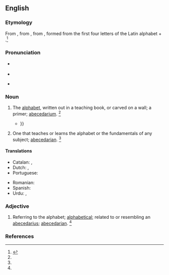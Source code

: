 ==English==

===Etymology===
From {{inh|en|enm|abecedary}}, from {{der|en|ML.|abecedarium||alphabet, ABC primer}}, from {{der|en|LL.|abecedarius||of the alphabet}}, formed from the first four letters of the Latin alphabet + {{m|la|-arius|}}.<ref name=SOED>{{R:SOED5|page=3}}</ref>

===Pronunciation===
* {{a|RP}} {{IPA|en|/ˌeɪ.biː.ˈsiː.də.ɹi/}}
* {{audio|en|LL-Q1860 (eng)-Vealhurl-abecedary.wav ‎|Audio (UK)}}
* {{a|US}} {{IPA|en|/ˌeɪ.bi.ˈsi.dɚ.i/|/ˌeɪ.bi.ˈsi.də.ɹi/}}

===Noun===
{{en-noun}}

# {{lb|en|rare}} The [[alphabet]], written out in a teaching book, or carved on a wall; a primer; [[abecedarium]]. {{defdate|from 1350 to 1470}}<ref name=SOED/>
#* {{quote-web|en|date=07/18/14|author=Caity Weaver|title=My 14-Hour Search for the End of TGI Friday's Endless Appetizers|work={{w|Gawker}}|url=https://www.gawker.com/my-14-hour-search-for-the-end-of-tgi-fridays-endless-ap-1606122925|passage=I finish writing the alphabet on both napkins. There's room for more '''abecedaries''', but {{...}}}}
# One that teaches or learns the alphabet or the fundamentals of any subject; [[abecedarian]]. {{defdate|from late 16<sup>th</sup> century}}<ref name=SOED/>

====Translations====
{{trans-top|the alphabet}}
* Catalan: {{t+|ca|abecedari|m}}, {{t+|ca|beceroles|f-p}}
* Dutch: {{t+|nl|alfabet|n}}, {{t+|nl|abc|n}}
* Portuguese: {{t+|pt|abecedário|m}}
{{trans-mid}}
* Romanian: {{t+|ro|alfabet|n}}
* Spanish: {{t+|es|abecedario|m}}
* Urdu: {{t|ur|حُرُوْفِ اَبْجَد|f|tr=ḥurūf-e abjad}}, {{t|ur|حُرُوْفِ اَلِف|tr=ḥurūf-e alif}}
{{trans-bottom}}

===Adjective===
{{en-adj|-}}

# Referring to the alphabet; [[alphabetical]]; related to or resembling an [[abecedarius]]; [[abecedarian]]. {{defdate|First attested from 1350 to 1470.}}<ref name=SOED/>

===References===
<references/>